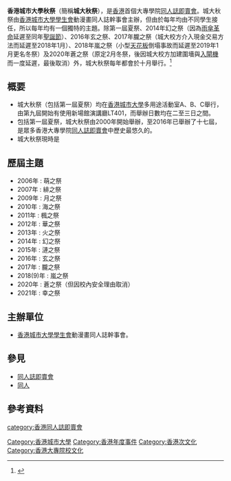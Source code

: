 {{Doujin}}
'''香港城市大學秋祭'''（簡稱'''城大秋祭'''），是[[香港|香港]]首個大專學院[[同人誌即賣會|同人誌即賣會]]。城大秋祭由[[香港城市大學學生會|香港城市大學學生會]]動漫畫同人誌幹事會主辦，但由於每年均由不同學生接任，所以每年均有一個獨特的主題。除第一屆夏祭、2014年幻之祭（因為[[雨傘革命|雨傘革命]]延遲至同年[[聖誕節|聖誕節]]）、2016年玄之祭、2017年朧之祭（城大校方介入現金交易方法而延遲至2018年1月）、2018年嵐之祭（小型[[天花板|天花板]]倒塌事故而延遲至2019年1月更名冬祭）及2020年蒼之祭（原定2月冬祭，後因城大校方加建圍墻與[[入閘機|入閘機]]而一度延遲，最後取消）外，城大秋祭每年都會於十月舉行。<ref>{{Cite news|url=http://cartoon.youth.cn/hdtd/hdtd_tp/201210/t20121012_2504700.htm|title="【178特別報導】香港城市大學秋祭「華之祭」全程記錄"|date=2012-10-11|publisher=中國青年網|author=178動漫頻道|accessdate=2013-06-22|archive-url=https://web.archive.org/web/20130122024124/http://cartoon.youth.cn/hdtd/hdtd_tp/201210/t20121012_2504700.htm|archive-date=2013-01-22|dead-url=yes}}</ref>

==概要==
*城大秋祭（包括第一屆夏祭）均在[[香港城市大學|香港城市大學]]多用途活動室A、B、C舉行，由第九屆開始有使用新場館演講廳LT401，而舉辦日數均在二至三日之間。
*包括第一屆夏祭，城大秋祭由2000年開始舉辦，至2016年已舉辦了十七屆，是眾多香港大專學院[[同人誌即賣會|同人誌即賣會]]中歷史最悠久的。
*城大秋祭現時是{{fact|香港第三大的[[同人誌即賣會|同人誌即賣會]]。}}

==歷屆主題==
*2006年 : 萌之祭
*2007年 : 緋之祭
*2009年 : 月之祭
*2010年 : 海之祭
*2011年 : 楓之祭
*2012年 : 華之祭
*2013年 : 火之祭
*2014年 : 幻之祭
*2015年 : 漣之祭
*2016年 : 玄之祭
*2017年 : 朧之祭
*2018(9)年 : 嵐之祭
*2020年 : 蒼之祭（但因校內安全理由取消）
*2021年 : 幸之祭

==主辦單位==
*[[香港城市大學學生會|香港城市大學學生會]]動漫畫同人誌幹事會。

==參見==
*[[同人誌即賣會|同人誌即賣會]]
*[[同人|同人]]

==參考資料==
{{reflist}}

{{香港城市大學}}

[[category:香港同人誌即賣會|category:香港同人誌即賣會]]
[[Category:香港城市大學|Category:香港城市大學]]
[[Category:香港年度事件|Category:香港年度事件]]
[[Category:香港次文化|Category:香港次文化]]
[[Category:香港大專院校文化|Category:香港大專院校文化]]